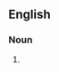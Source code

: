 {{also|spécialisations}}

==English==

===Noun===
{{head|en|noun plural form}}

# {{plural of|specialisation|lang=en}}